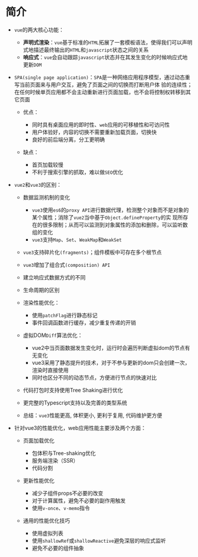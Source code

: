 # 简介

* `vue`的两大核心功能：

  * **声明式渲染**：`vue`基于标准的`HTML`拓展了一套模板语法，使得我们可以声明式地描述最终输出的`HTML`和`javascript`状态之间的关系
  * **响应式**：`vue`会自动跟踪`javascript`状态并在其发生变化的时候响应式地更新`DOM`

* `SPA(single page application)`：`SPA`是一种网络应用程序模型，通过动态重写当前页面来与用户交互，避免了页面之间的切换而打断用户体
验的连续性；在任何时候单页应用都不会主动重新进行页面加载，也不会将控制权转移到其它页面

  * 优点：

    * 同时具有桌面应用的即时性、`web`应用的可移植性和可访问性
    * 用户体验好，内容的切换不需要重新加载页面，切换快
    * 良好的前后端分离，分工更明确

  * 缺点：

    * 首页加载较慢
    * 不利于搜索引擎的抓取，难以做`SEO`优化

* `vue2`和`vue3`的区别：

  * 数据监测机制的变化
    * `vue3`使用`es6`的`proxy API`进行数据代理，检测整个对象而不是对象的某个属性；消除了`vue2`当中基于`Object.defineProperty`的实
    现所存在的很多限制；从而可以监测到对象属性的添加和删除，可以监听数组的变化
    * `vue3`支持`Map`、`Set`、`WeakMap`和`WeakSet`
  * `vue3`支持碎片化`(fragments)`；组件模板中可存在多个根节点
  * `vue3`增加了组合式`(composition) API`
  * 建立响应式数据方式的不同
  * 生命周期的区别
  * 渲染性能优化：

    * 使用`patchFlag`进行静态标记
    * 事件回调函数进行缓存，减少重复传递的开销
  
  * 虚拟DOM`Diff`算法优化：

    * vue2中当页面数据发生变化时，运行时会遍历判断虚拟dom的节点有无变化
    * vue3采用了静态提升的技术，对于不参与更新的dom只会创建一次，渲染时直接使用
    * 同时也区分不同的动态节点，方便进行节点的快速对比
  
  * 代码打包时支持使用Tree Shaking进行优化
  * 更完整的Typescript支持以及完善的类型系统
  * 总结：`vue3`性能更高, 体积更小, 更利于复用, 代码维护更方便

* 针对vue3的性能优化，web应用性能主要涉及两个方面：

  * 页面加载优化

    * 包体积与Tree-shaking优化
    * 服务端渲染（SSR）
    * 代码分割

  * 更新性能优化

    * 减少子组件props不必要的改变
    * 对于计算属性，避免不必要的副作用触发
    * 使用`v-once`、`v-memo`指令

  * 通用的性能优化技巧

    * 使用虚拟列表
    * 使用`shallowRef`或`shallowReactive`避免深层的响应式监听
    * 避免不必要的组件抽象
